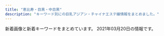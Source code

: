 ```yaml
---
title: "恵比寿・目黒・中目黒"
description: "キーワード別にの巨乳アジアン・チャイナエステ嬢情報をまとめました。"
---
```


新着画像と新着キーワードをまとめています。
2021年03月20日の情報です。

<DmmAffiliateIns />
<KeywordTable
  shops={
    [
    {
        "name": "\u7f8e\u9b54\u5973",
        "img_links": [
            "http://bimajo-massage.work/img/acc1.jpg",
            "http://bimajo-massage.work/sp/img/t-t.jpg",
            "http://bimajo-massage.work/img/sta5.jpg",
            "http://bimajo-massage.work/sp/img/pc.jpg",
            "http://bimajo-massage.work/sp/img/p-5.jpg",
            "http://bimajo-massage.work/img/sta6.jpg",
            "http://bimajo-massage.work/img/st6.jpg",
            "http://bimajo-massage.work/img/sta1.jpg",
            "http://bimajo-massage.work/img/st1.jpg",
            "http://bimajo-massage.work/img/sta7.jpg",
            "http://bimajo-massage.work/sp/img/time.jpg",
            "http://bimajo-massage.work/img/bottom.png",
            "http://bimajo-massage.work/img/pic.png",
            "http://bimajo-massage.work/sp/img/t-r.jpg",
            "http://bimajo-massage.work/sp/img/acc2.jpg",
            "http://bimajo-massage.work/img/xmas.png",
            "http://bimajo-massage.work/sp/img/cam.jpg",
            "http://bimajo-massage.work/img/acc2.jpg",
            "http://bimajo-massage.work/img/st5.jpg",
            "http://bimajo-massage.work/sp/img/t-o.jpg",
            "http://bimajo-massage.work/sp/img/info.jpg",
            "http://bimajo-massage.work/sp/img/add.jpg",
            "http://bimajo-massage.work/sp/img/pic.jpg",
            "http://bimajo-massage.work/sp/img/st5.jpg",
            "http://bimajo-massage.work/sp/img/botton.jpg",
            "http://bimajo-massage.work/sp/img/t-s.jpg",
            "http://bimajo-massage.work/sp/img/p-7.jpg",
            "http://bimajo-massage.work/sp/img/sys.jpg",
            "http://bimajo-massage.work/sp/img/st7.jpg",
            "http://bimajo-massage.work/img/mo.png",
            "http://bimajo-massage.work/sp/img/st6.jpg",
            "http://bimajo-massage.work/sp/img/tel.jpg",
            "http://bimajo-massage.work/img/body-.png",
            "http://bimajo-massage.work/img/st7.jpg",
            "http://bimajo-massage.work/sp/img/t-a.jpg",
            "http://bimajo-massage.work/sp/img/tit.jpg",
            "http://bimajo-massage.work/sp/img/st1.jpg",
            "http://bimajo-massage.work/sp/img/acc1.jpg",
            "http://bimajo-massage.work/sp/img/p-6.jpg"
        ],
        "keywords": {
            "D": 24,
            "88": 2,
            "E": 2,
            "87": 12,
            "C": 13,
            "85": 13,
            "86": 12
        },
        "station": "JR\u6075\u6bd4\u5bff\u99c5\u897f\u53e3",
        "url": "http://bimajo-massage.work/"
    },
    {
        "station": "JR\u76ee\u9ed2\u99c5\u6771\u53e3",
        "name": "\u91d1\u306e\u6708",
        "keywords": {},
        "img_links": [
            "http://kintsuki.este88.com/gals/momo1.jpg",
            "http://kintsuki.este88.com/gals/kixyoko1.jpg",
            "http://kintsuki.este88.com/gals/mika1.jpg",
            "http://kintsuki.este88.com/images/r04.jpg",
            "http://kintsuki.este88.com/gals/kana1.jpg",
            "http://kintsuki.este88.com/gals/rei1.jpg",
            "http://kintsuki.este88.com/gals/kaori1.jpg",
            "http://kintsuki.este88.com/images/ph1.jpg",
            "http://kintsuki.este88.com/gals/koyuki1.jpg",
            "http://kintsuki.este88.com/gals/rina1.jpg",
            "http://kintsuki.este88.com/images/r01.jpg",
            "http://kintsuki.este88.com/gals/yuyu1.jpg",
            "http://kintsuki.este88.com/images/r02.jpg"
        ],
        "url": "http://kintsuki.este88.com/"
    },
    {
        "url": "http://www.oasis.esjoho.com/",
        "station": "\u897f\u5c0f\u5c71\u99c5",
        "img_links": [
            "http://www.oasis.esjoho.com/files/002.jpg",
            "http://www.oasis.esjoho.com/img/tel.png",
            "http://www.oasis.esjoho.com/img/btn_side_mobile.jpg",
            "http://www.oasis.esjoho.com/img/btn_blog.png",
            "http://www.oasis.esjoho.com/img/ttl_news.png",
            "http://www.oasis.esjoho.com/files/004.jpg",
            "http://www.oasis.esjoho.com/img/ttl_info.png",
            "http://www.oasis.esjoho.com/img/pickup.jpg",
            "http://www.oasis.esjoho.com/files/001-02.jpg",
            "http://www.oasis.esjoho.com/files/005-02.jpg",
            "http://www.oasis.esjoho.com/img/goback.jpg",
            "http://www.oasis.esjoho.com/files/005.jpg",
            "http://www.oasis.esjoho.com/files/004-02.jpg",
            "http://www.oasis.esjoho.com/files/002-02.jpg",
            "http://www.oasis.esjoho.com/files/001.jpg"
        ],
        "keywords": {
            "C": 14,
            "86": 2,
            "87": 4,
            "D": 6,
            "85": 2
        },
        "name": "\u7652\u3057\u5bb6"
    },
    {
        "station": "JR\u76ee\u9ed2\u99c5\u6771\u53e3",
        "img_links": [
            "http://victoria.tyo.cm/photos/sites/13/2019/10/2019101403232834.jpg",
            "http://victoria.tyo.cm/images/s_staff.png",
            "http://victoria.tyo.cm/photos/sites/13/2018/12/2018121502493847.jpg",
            "http://victoria.tyo.cm/photos/sites/13/2019/01/2019010506293526.jpg",
            "http://victoria.tyo.cm/photos/sites/13/2019/10/2019100904083557.jpg",
            "http://victoria.tyo.cm/photos/sites/13/2020/02/2020021307433041.jpg",
            "http://victoria.tyo.cm/photos/sites/13/2018/12/2018121502493879.jpg",
            "http://victoria.tyo.cm/images/mobile.jpg",
            "http://victoria.tyo.cm/images/room1.jpg",
            "http://victoria.tyo.cm/photos/sites/13/2018/12/2018121502493953.jpg",
            "http://victoria.tyo.cm/images/room3.jpg",
            "http://victoria.tyo.cm/photos/sites/13/2020/01/2020011104241542.jpg",
            "http://victoria.tyo.cm/photos/sites/13/2020/01/2020012005552622.jpg",
            "http://victoria.tyo.cm/photos/sites/13/2019/04/2019041807165826.jpg",
            "https://www.a-side.com/ad/koko/include/banner/koko_125x125.png",
            "http://victoria.tyo.cm/photos/sites/13/2019/12/2019120904521188.jpg",
            "http://victoria.tyo.cm/photos/sites/13/2020/02/2020020104570910.jpg",
            "http://victoria.tyo.cm/photos/sites/13/2018/12/2018122701570616.jpg",
            "http://victoria.tyo.cm/images/pick.jpg",
            "http://victoria.tyo.cm/images/news.jpg",
            "http://victoria.tyo.cm/photos/sites/13/2019/04/2019040304024424.jpg",
            "http://victoria.tyo.cm/photos/sites/13/2020/01/2020011205500461.jpg",
            "http://victoria.tyo.cm/images/room4.jpg",
            "http://victoria.tyo.cm/images/top.jpg",
            "http://victoria.tyo.cm/images/room2.jpg",
            "http://victoria.tyo.cm/photos/sites/13/2019/12/2019120106181894.jpg",
            "http://victoria.tyo.cm/photos/sites/13/2020/10/2020100803550565.jpg",
            "http://victoria.tyo.cm/photos/sites/13/2019/12/2019120406433710.jpg",
            "http://victoria.tyo.cm/photos/sites/13/2019/10/2019100904082968.jpg",
            "http://victoria.tyo.cm/photos/sites/13/2019/02/2019021206543056.jpg",
            "http://victoria.tyo.cm/photos/sites/13/2019/01/2019012108071242.jpg",
            "http://victoria.tyo.cm/photos/sites/13/2019/06/2019061005275095.jpg",
            "http://victoria.tyo.cm/photos/sites/13/2018/12/2018122701570643.jpg",
            "http://victoria.tyo.cm/photos/sites/13/2020/01/2020012005552181.jpg",
            "http://victoria.tyo.cm/photos/sites/13/2019/01/2019011103510521.jpg",
            "http://victoria.tyo.cm/photos/sites/13/2019/08/2019080607062415.jpg",
            "http://victoria.tyo.cm/photos/sites/13/2019/02/2019021407162693.jpg",
            "http://victoria.tyo.cm/photos/sites/13/2018/12/2018122904422525.jpg",
            "http://victoria.tyo.cm/photos/sites/13/2021/02/2021021509575615.jpg",
            "http://victoria.tyo.cm/photos/sites/13/2020/03/2020031904101259.jpg",
            "http://victoria.tyo.cm/photos/sites/13/2019/01/2019012509505197.jpg",
            "http://victoria.tyo.cm/images/face.jpg",
            "http://victoria.tyo.cm/photos/sites/13/2018/12/2018122904411765.jpg",
            "http://victoria.tyo.cm/photos/sites/13/2019/01/2019012509534353.jpg",
            "http://victoria.tyo.cm/photos/sites/13/2019/12/2019120904521737.jpg",
            "http://victoria.tyo.cm/photos/sites/13/2019/07/2019070206503156.jpg",
            "http://victoria.tyo.cm/photos/sites/13/2019/01/2019010506292922.jpg",
            "http://victoria.tyo.cm/photos/sites/13/2020/02/202002030340133.jpg",
            "http://victoria.tyo.cm/photos/sites/13/2019/02/2019022703022355.jpg",
            "http://victoria.tyo.cm/photos/sites/13/2018/12/2018121502493814.jpg",
            "http://victoria.tyo.cm/photos/sites/13/2019/05/201905100639429.jpg"
        ],
        "url": "http://victoria.tyo.cm/",
        "keywords": {
            "93": 1,
            "87": 4,
            "89": 1,
            "G": 1,
            "82": 2,
            "F": 1,
            "83": 8,
            "C": 8,
            "85": 8,
            "D": 20,
            "86": 9,
            "E": 3
        },
        "name": "Victoria\u30fb\u30d3\u30af\u30c8\u30ea\u30a2"
    },
    {
        "url": "http://with-you.tyo.cm",
        "station": "JR\u76ee\u9ed2\u99c5\u6771\u53e3",
        "img_links": [
            "http://with-you.tyo.cm/photos/sites/6/2019/02/2019021818395644.jpg",
            "http://with-you.tyo.cm/images/top.png",
            "http://with-you.tyo.cm/photos/sites/6/2019/11/2019112916075124.jpg",
            "http://with-you.tyo.cm/photos/sites/6/2019/10/2019102716505124.jpg",
            "http://with-you.tyo.cm/photos/sites/6/2019/06/2019060510455732.jpg",
            "http://with-you.tyo.cm/photos/sites/6/2019/11/2019110108002447.jpg",
            "http://hanamizuki2.a1.ies.bz/upload/sites/6/2021/02/2021022216380216.jpg",
            "http://with-you.tyo.cm/photos/sites/6/2020/09/2020092511214697.jpg",
            "http://with-you.tyo.cm/images/s_pick.jpg",
            "http://with-you.tyo.cm/photos/sites/6/2019/11/2019110806175615.jpg",
            "http://with-you.tyo.cm/photos/sites/6/2019/11/2019110107572662.jpg",
            "http://with-you.tyo.cm/photos/sites/6/2019/11/2019112916075813.jpg",
            "http://with-you.tyo.cm/photos/sites/6/2019/12/2019121914290846.jpg",
            "http://with-you.tyo.cm/photos/sites/6/2021/02/2021022216380216.jpg",
            "http://with-you.tyo.cm/photos/sites/6/2019/12/2019121017051599.jpg",
            "http://with-you.tyo.cm/photos/sites/6/2020/03/2020032714542799.jpg",
            "http://with-you.tyo.cm/photos/sites/6/2019/10/2019102716505281.jpg",
            "http://with-you.tyo.cm/photos/sites/6/2019/11/2019111915264046.jpg",
            "http://with-you.tyo.cm/photos/sites/6/2019/11/2019112916080552.jpg",
            "http://with-you.tyo.cm/photos/sites/6/2020/03/2020032714573892.jpg",
            "http://with-you.tyo.cm/photos/sites/6/2019/11/2019110107573374.jpg",
            "http://with-you.tyo.cm/photos/sites/6/2019/11/2019110606012817.jpg",
            "http://with-you.tyo.cm/photos/sites/6/2019/03/2019030615474648.jpg",
            "http://with-you.tyo.cm/photos/sites/6/2019/11/2019112214503286.jpg",
            "http://with-you.tyo.cm/photos/sites/6/2019/12/2019121914290210.jpg",
            "http://with-you.tyo.cm/images/s_recuit.jpg",
            "http://with-you.tyo.cm/photos/sites/6/2020/06/2020061515330329.jpg",
            "http://with-you.tyo.cm/photos/sites/6/2019/12/2019121017051597.jpg",
            "http://with-you.tyo.cm/photos/sites/6/2019/02/2019021816145119.jpg",
            "http://with-you.tyo.cm/images/s_news.jpg",
            "http://with-you.tyo.cm/photos/sites/6/2020/06/2020061515324852.jpg",
            "http://with-you.tyo.cm/photos/sites/6/2019/11/2019111915264240.jpg",
            "http://with-you.tyo.cm/photos/sites/6/2019/02/2019021818404723.jpg",
            "http://with-you.tyo.cm/photos/sites/6/2019/11/2019112517122617.jpg",
            "http://with-you.tyo.cm/photos/sites/6/2019/11/2019112214502832.jpg",
            "http://with-you.tyo.cm/images/s_link.jpg",
            "http://with-you.tyo.cm/photos/sites/6/2019/11/2019112517121980.jpg",
            "http://with-you.tyo.cm/images/s_staff.jpg",
            "http://with-you.tyo.cm/photos/sites/6/2019/02/2019021816155116.jpg",
            "http://with-you.tyo.cm/photos/sites/6/2019/11/2019110806175734.jpg",
            "http://with-you.tyo.cm/photos/sites/6/2019/11/2019110108001772.jpg"
        ],
        "keywords": {
            "D": 19,
            "C": 35
        },
        "name": "With you\u30fb\u30a6\u30a3\u30ba\u30e6\u30fc"
    },
    {
        "img_links": [
            "http://www.himawari-aroma.xyz/images/psd/off.jpg",
            "http://www.himawari-aroma.xyz/images/shop/1.png",
            "http://www.himawari-aroma.xyz/images/shop/4/1.jpg",
            "http://www.himawari-aroma.xyz/images/sys.jpg",
            "http://www.himawari-aroma.xyz/images/shop/4/2.jpg",
            "http://www.himawari-aroma.xyz/images/staff/3/ami.png",
            "http://www.himawari-aroma.xyz/images/13.png",
            "http://www.himawari-aroma.xyz/images/staff/3/mayu.png"
        ],
        "keywords": {},
        "url": "http://www.himawari-aroma.xyz/",
        "station": "JR\u6075\u6bd4\u5bff\u99c5\u897f\u53e3",
        "name": "\u3072\u307e\u308f\u308a"
    },
    {
        "img_links": [
            "http://fiji-resort.ests.jp/photos/sites/30/2020/02/2020022116402274.jpg",
            "http://fiji-resort.ests.jp/images/access05.jpg",
            "http://fiji-resort.ests.jp/photos/sites/30/2018/11/2018110510493422.jpg",
            "http://fiji-resort.ests.jp/photos/sites/30/2019/06/2019060610451514.jpg",
            "http://fiji-resort.ests.jp/photos/sites/30/2019/05/2019050215480292.jpg",
            "http://fiji-resort.ests.jp/images/access04.jpg",
            "http://fiji-resort.ests.jp/photos/sites/30/2019/03/2019031518525662.jpg",
            "http://fiji-resort.ests.jp/photos/sites/30/2018/11/2018110510493920.jpg",
            "http://fiji-resort.ests.jp/photos/sites/30/2019/05/2019050215480157.jpg",
            "http://fiji-resort.ests.jp/images/access03.jpg",
            "http://fiji-resort.ests.jp/images/s_link.png",
            "http://fiji-resort.ests.jp/photos/sites/30/2019/09/2019092914334514.jpg",
            "http://fiji-resort.ests.jp/photos/sites/30/2019/12/2019121110440091.jpg",
            "http://fiji-resort.ests.jp/images/access02.jpg",
            "http://fiji-resort.ests.jp/photos/sites/30/2018/09/2018091916161390.jpg",
            "http://fiji-resort.ests.jp/photos/sites/30/2019/04/2019042017525677.jpg",
            "http://fiji-resort.ests.jp/images/line.png",
            "http://fiji-resort.ests.jp/images/s_staff.png",
            "http://fiji-resort.ests.jp/photos/sites/30/2018/09/2018091301234543.jpg",
            "http://fiji-resort.ests.jp/images/access01.jpg",
            "http://fiji-resort.ests.jp/photos/sites/30/2019/06/2019061411123068.jpg",
            "http://fiji-resort.ests.jp/images/mobile.png",
            "http://fiji-resort.ests.jp/images/top.png",
            "http://fiji-resort.ests.jp/images/access06.jpg",
            "http://fiji-resort.ests.jp/images/s_topics.png",
            "http://fiji-resort.ests.jp/photos/sites/30/2019/11/2019110909384037.jpg",
            "http://fiji-resort.ests.jp/images/end.png",
            "http://fiji-resort.ests.jp/images/topics_bj3.png",
            "http://fiji-resort.ests.jp/photos/sites/30/2018/06/2018061511340989.jpg",
            "http://fiji-resort.ests.jp/photos/sites/30/2019/03/2019033011105316.jpg",
            "http://fiji-resort.ests.jp/photos/sites/30/2019/05/2019050215480138.jpg",
            "http://fiji-resort.ests.jp/photos/sites/30/2019/03/2019033011081995.jpg"
        ],
        "url": "http://fiji-resort.ests.jp/",
        "name": "\u30d5\u30a3\u30b8\u30fc\u30ea\u30be\u30fc\u30c8",
        "keywords": {
            "86": 60,
            "85": 123,
            "89": 18,
            "87": 78,
            "83": 39,
            "82": 18,
            "D": 141,
            "C": 138,
            "E": 57
        },
        "station": "\u4e2d\u76ee\u9ed2\u99c5\u897f\u53e3"
    },
    {
        "name": "OnlyOne",
        "url": "http://onlyone.tyo.cm/",
        "station": "JR\u76ee\u9ed2\u99c5\u897f\u53e3",
        "keywords": {
            "83": 2,
            "E": 2,
            "88": 3,
            "D": 26,
            "84": 1,
            "F": 1,
            "85": 8,
            "86": 11,
            "C": 4,
            "87": 6
        },
        "img_links": [
            "http://onlyone.tyo.cm/images/top.png",
            "http://onlyone.tyo.cm/photos/sites/5/2018/07/2018071709241386.jpg",
            "http://onlyone.tyo.cm/photos/sites/5/2020/09/2020092510524025.jpg",
            "http://onlyone.tyo.cm/photos/sites/5/2019/02/2019022310350119.jpg",
            "http://onlyone.tyo.cm/photos/sites/5/2021/03/2021030316101626.jpg",
            "http://onlyone.tyo.cm/photos/sites/5/2019/11/2019110105152849.jpg",
            "http://onlyone.tyo.cm/photos/sites/5/2019/07/2019070616424775.jpg",
            "http://onlyone.tyo.cm/photos/sites/5/2018/11/2018112110301745.jpg",
            "http://onlyone.tyo.cm/photos/sites/5/2020/07/2020070215334437.jpg",
            "http://onlyone.tyo.cm/photos/sites/5/2020/09/2020092617301564.jpg",
            "http://onlyone.tyo.cm/photos/sites/5/2019/08/2019080815010066.jpg",
            "http://onlyone.tyo.cm/photos/sites/5/2019/03/2019030418403098.jpg",
            "http://onlyone.tyo.cm/photos/sites/5/2019/02/2019022310345266.jpg",
            "http://onlyone.tyo.cm/photos/sites/5/2021/02/2021022216501749.jpg",
            "http://onlyone.tyo.cm/photos/sites/5/2020/02/2020022610121615.jpg",
            "http://onlyone.tyo.cm/photos/sites/5/2021/02/2021021810240848.jpg",
            "http://onlyone.tyo.cm/photos/sites/5/2020/09/2020092510523723.jpg",
            "http://onlyone.tyo.cm/images/line.jpg",
            "http://onlyone.tyo.cm/images/s_staff.png",
            "http://onlyone.tyo.cm/photos/sites/5/2018/08/2018080308152252.jpg",
            "http://onlyone.tyo.cm/images/room2.jpg",
            "http://onlyone.tyo.cm/images/room4.jpg",
            "http://onlyone.tyo.cm/photos/sites/5/2020/01/2020011413500417.jpg",
            "http://onlyone.tyo.cm/photos/sites/5/2020/07/2020070217061815.jpg",
            "http://onlyone.tyo.cm/photos/sites/5/2019/11/2019112117013754.jpg",
            "http://onlyone.tyo.cm/photos/sites/5/2019/02/2019022310334774.jpg",
            "http://onlyone.tyo.cm/photos/sites/5/2017/11/2017112708111797.jpg",
            "http://onlyone.tyo.cm/photos/sites/5/2019/11/2019110105153240.jpg",
            "http://onlyone.tyo.cm/photos/sites/5/2019/06/2019060510384975.jpg",
            "http://onlyone.tyo.cm/photos/sites/5/2020/09/2020092510523998.jpg",
            "http://onlyone.tyo.cm/photos/sites/5/2020/01/2020011413501066.jpg",
            "http://onlyone.tyo.cm/images/room1.jpg",
            "http://onlyone.tyo.cm/photos/sites/5/2021/02/202102181024101.jpg",
            "http://onlyone.tyo.cm/photos/sites/5/2019/12/2019120510353312.jpg",
            "http://onlyone.tyo.cm/images/s_link.png",
            "http://onlyone.tyo.cm/photos/sites/5/2019/05/2019050915292562.jpg",
            "http://onlyone.tyo.cm/photos/sites/5/2019/07/2019070711031982.jpg",
            "http://onlyone.tyo.cm/images/acc2.jpg",
            "http://onlyone.tyo.cm/photos/sites/5/2018/06/2018062904050630.jpg",
            "http://onlyone.tyo.cm/photos/sites/5/2020/09/2020092218541894.jpg",
            "http://onlyone.a1.ies.bz/upload/sites/5/2021/03/2021030316101022.jpg",
            "http://onlyone.tyo.cm/images/acc1.jpg",
            "http://onlyone.tyo.cm/photos/sites/5/2019/05/2019052911352557.jpg",
            "http://onlyone.tyo.cm/images/acc4.jpg",
            "http://onlyone.tyo.cm/photos/sites/5/2018/08/2018082407542866.jpg",
            "http://onlyone.tyo.cm/photos/sites/5/2021/03/2021030316101022.jpg",
            "http://onlyone.tyo.cm/images/acc3.jpg",
            "http://onlyone.tyo.cm/photos/sites/5/2019/06/2019060510472559.jpg",
            "http://onlyone.tyo.cm/images/new.jpg",
            "http://onlyone.tyo.cm/photos/sites/5/2020/01/2020011412572423.jpg",
            "http://onlyone.tyo.cm/photos/sites/5/2019/12/2019121715483135.jpg",
            "http://onlyone.tyo.cm/photos/sites/5/2019/08/2019082610481667.jpg",
            "http://onlyone.tyo.cm/photos/sites/5/2019/01/2019011814353078.jpg",
            "http://onlyone.tyo.cm/photos/sites/5/2021/02/2021022515094363.jpg",
            "http://onlyone.tyo.cm/photos/sites/5/2019/07/2019071716092046.jpg",
            "http://onlyone.tyo.cm/photos/sites/5/2019/01/2019013017371133.jpg",
            "http://onlyone.tyo.cm/photos/sites/5/2018/10/201810181432433.jpg",
            "http://onlyone.tyo.cm/photos/sites/5/2018/03/2018031607430562.jpg",
            "http://onlyone.tyo.cm/photos/sites/5/2018/11/2018110713255310.jpg",
            "http://onlyone.tyo.cm/photos/sites/5/2021/02/202102201049167.jpg",
            "http://onlyone.tyo.cm/photos/sites/5/2020/09/2020090210405221.jpg",
            "http://onlyone.tyo.cm/images/room3.jpg",
            "http://onlyone.tyo.cm/photos/sites/5/2020/06/2020060815500896.jpg",
            "http://onlyone.tyo.cm/photos/sites/5/2020/05/2020051419324761.jpg",
            "http://onlyone.tyo.cm/photos/sites/5/2018/09/2018092710191274.jpg",
            "http://onlyone.tyo.cm/photos/sites/5/2020/03/2020031716151746.jpg",
            "http://onlyone.tyo.cm/photos/sites/5/2019/07/201907171609201.jpg"
        ]
    },
    {
        "keywords": {
            "85": 1,
            "88": 1,
            "C": 1,
            "87": 4,
            "D": 5
        },
        "name": "Flower \uff5e\u30d5\u30e9\u30ef\u30fc\uff5e",
        "img_links": [
            "http://nakamegurofun.com/images/zi_massage.png",
            "http://nakamegurofun.com/files/003-030964.jpg",
            "http://nakamegurofun.com/files/0084f22.jpg",
            "http://nakamegurofun.com/files/005fa9d.jpg",
            "http://nakamegurofun.com/files/002fa9d.jpg",
            "http://nakamegurofun.com/files/007-030964.jpg",
            "http://nakamegurofun.com/files/008fa9d.jpg",
            "http://nakamegurofun.com/files/007fa9d.jpg",
            "http://nakamegurofun.com/images/s3.jpg",
            "http://nakamegurofun.com/files/008-020964.jpg",
            "http://nakamegurofun.com/files/0074f22.jpg",
            "http://nakamegurofun.com/images/tel.png",
            "http://nakamegurofun.com/files/0060964.jpg",
            "http://nakamegurofun.com/files/006-030964.jpg",
            "http://nakamegurofun.com/files/005-030964.jpg",
            "http://nakamegurofun.com/files/0054f22.jpg",
            "http://nakamegurofun.com/files/0020964.jpg",
            "http://nakamegurofun.com/files/0024f22.jpg",
            "http://nakamegurofun.com/files/0030964.jpg",
            "http://nakamegurofun.com/files/002-030964.jpg",
            "http://nakamegurofun.com/files/006fa9d.jpg",
            "http://nakamegurofun.com/files/007-020964.jpg",
            "http://nakamegurofun.com/files/002-020964.jpg",
            "http://nakamegurofun.com/images/shop/shop02.jpg",
            "http://nakamegurofun.com/files/0050964.jpg",
            "http://nakamegurofun.com/images/xian.png",
            "http://nakamegurofun.com/images/shop/shop01.jpg",
            "http://nakamegurofun.com/files/003fa9d.jpg",
            "http://nakamegurofun.com/files/0064f22.jpg",
            "http://nakamegurofun.com/files/006-020964.jpg",
            "http://nakamegurofun.com/files/0080964.jpg",
            "http://nakamegurofun.com/images/shop/shop03.jpg",
            "http://nakamegurofun.com/images/main_bottom.png",
            "http://nakamegurofun.com/images/service91a6.png",
            "http://nakamegurofun.com/files/005-020964.jpg",
            "http://nakamegurofun.com/images/s4.jpg",
            "http://nakamegurofun.com/images/s1.jpg",
            "http://nakamegurofun.com/images/s2.jpg",
            "http://nakamegurofun.com/files/008-030964.jpg",
            "http://nakamegurofun.com/files/0034f22.jpg",
            "http://nakamegurofun.com/files/0070964.jpg",
            "http://nakamegurofun.com/images/s5.jpg",
            "http://nakamegurofun.com/images/infotiao1.jpg",
            "http://nakamegurofun.com/images/zi_staff.png",
            "http://nakamegurofun.com/images/main_top.png",
            "http://nakamegurofun.com/files/003-020964.jpg",
            "http://nakamegurofun.com/images/shop/shop04.jpg"
        ],
        "url": "http://nakamegurofun.com/",
        "station": "\u4e2d\u76ee\u9ed2\u99c5\u897f\u53e3"
    },
    {
        "name": "\u30d0\u30d9\u30eb",
        "station": "JR\u76ee\u9ed2\u99c5\u6771\u53e3",
        "img_links": [
            "http://meguro-babel.com/girl/1.jpg",
            "http://meguro-babel.com/images/img_1.jpg",
            "http://meguro-babel.com/girl/13.jpg",
            "http://meguro-babel.com/girl/8.jpg",
            "http://meguro-babel.com/girl/9.jpg",
            "http://meguro-babel.com/girl/19.jpg",
            "http://meguro-babel.com/topics/img/129-1.jpg",
            "http://meguro-babel.com/topics/img/155-1.jpg",
            "http://meguro-babel.com/topics/img/150-1.jpg",
            "http://meguro-babel.com/topics/img/145-1.jpg",
            "http://meguro-babel.com/girl/5.jpg",
            "http://meguro-babel.com/girl/2.jpg",
            "http://meguro-babel.com/girl/11.jpg",
            "http://meguro-babel.com/images/room/photo01.jpg",
            "http://meguro-babel.com/girl/15.jpg",
            "http://meguro-babel.com/images/room/photo03.jpg",
            "http://meguro-babel.com/images/room/photo02.jpg",
            "http://meguro-babel.com/girl/3.jpg",
            "http://meguro-babel.com/images/qr.jpg",
            "http://meguro-babel.com/topics/img/156-1.jpg",
            "http://meguro-babel.com/images/room/photo04.jpg",
            "http://meguro-babel.com/images/topimg4.jpg",
            "http://meguro-babel.com/girl/4.jpg",
            "http://meguro-babel.com/topics/img/151-1.jpg",
            "http://meguro-babel.com/girl/6.jpg",
            "http://meguro-babel.com/topics/img/142-1.jpg",
            "http://meguro-babel.com/girl/24.jpg",
            "http://meguro-babel.com/girl/7.jpg",
            "http://meguro-babel.com/girl/10.jpg",
            "http://meguro-babel.com/girl/21.jpg"
        ],
        "keywords": {},
        "url": "http://meguro-babel.com/"
    },
    {
        "url": "http://hi-msg.com/tonton/",
        "station": "JR\u6075\u6bd4\u5bff\u99c5\u897f\u53e3",
        "keywords": {
            "D": 19,
            "83": 7,
            "C": 7,
            "E": 5,
            "85": 7,
            "86": 17
        },
        "name": "\u30c8\u30f3\u30c8\u30f3",
        "img_links": [
            "http://hi-msg.com/tonton/images/slider/slide1s.png",
            "http://hi-msg.com/tonton/images/index-2.jpg",
            "http://hi-msg.com/tonton/images/r4.jpg",
            "http://hi-msg.com/tonton/images/an_5_01.jpg",
            "http://hi-msg.com/tonton/images/an_2_01.jpg",
            "http://hi-msg.com/tonton/images/slider/slide3s.png",
            "http://hi-msg.com/tonton/images/staff_images/st2.jpg",
            "http://hi-msg.com/tonton/images/slider/slide2.png",
            "http://hi-msg.com/tonton/images/staff_images/sl.png",
            "http://hi-msg.com/tonton/images/staff_images/st4.jpg",
            "http://hi-msg.com/tonton/images/qr.jpg",
            "http://hi-msg.com/tonton/images/an_5_02.jpg",
            "http://hi-msg.com/tonton/images/slider/slide3.png",
            "http://hi-msg.com/tonton/images/slider/slide2s.png",
            "http://hi-msg.com/tonton/images/an_6_02.jpg",
            "http://hi-msg.com/tonton/images/slider/slide1.png",
            "http://hi-msg.com/tonton/images/an_6_01.jpg",
            "http://hi-msg.com/tonton/images/an_4_02.jpg",
            "http://hi-msg.com/tonton/images/an_4_01.jpg",
            "http://hi-msg.com/tonton/images/an_1_01.jpg",
            "http://hi-msg.com/tonton/images/staff_images/st3.jpg",
            "http://hi-msg.com/tonton/images/r2.jpg",
            "http://hi-msg.com/tonton/images/an_2_02.jpg",
            "http://hi-msg.com/tonton/images/an_3_01.jpg",
            "http://hi-msg.com/tonton/images/sys1.jpg",
            "http://hi-msg.com/tonton/images/fbb.jpg",
            "http://hi-msg.com/tonton/images/staff_images/st1.jpg",
            "http://hi-msg.com/tonton/images/an_3_02.jpg",
            "http://hi-msg.com/tonton/images/staff_images/st5.jpg",
            "http://hi-msg.com/tonton/images/index-1.jpg",
            "http://hi-msg.com/tonton/images/an_1_02.jpg",
            "http://hi-msg.com/tonton/images/r1.jpg",
            "http://hi-msg.com/tonton/images/r3.jpg",
            "http://hi-msg.com/tonton/images/index_01.jpg",
            "http://hi-msg.com/tonton/images/eve1.png"
        ]
    },
    {
        "img_links": [
            "http://angel.jpn.cm/photos/sites/3/2017/11/201711280608539.jpg",
            "http://angel.jpn.cm/photos/sites/3/2016/08/staff35.jpg",
            "http://angel.jpn.cm/images/top01.jpg",
            "http://angel.jpn.cm/photos/sites/3/2016/08/staff11.jpg",
            "http://angel.jpn.cm/photos/sites/3/2019/06/201906051042276.jpg",
            "http://angel.jpn.cm/images/room4.jpg",
            "http://angel.jpn.cm/photos/sites/3/2016/08/staff21.jpg",
            "http://angel.jpn.cm/photos/sites/3/2017/12/2017122705371661.jpg",
            "http://angel.jpn.cm/photos/sites/3/2018/06/2018061601280885.jpg",
            "http://angel.jpn.cm/images/s_news.png",
            "http://angel.jpn.cm/images/top02.jpg",
            "http://angel.jpn.cm/photos/sites/3/2016/08/staff39.jpg",
            "http://angel.jpn.cm/photos/sites/3/2017/01/1.jpg",
            "http://angel.jpn.cm/photos/sites/3/2016/08/staff39a.jpg",
            "http://angel.jpn.cm/photos/sites/3/2016/08/staff22a.jpg",
            "http://cdn.dino-es.com/images/logo/150x40DinoEs.png",
            "http://angel.jpn.cm/photos/sites/3/2016/09/72670992207769698.jpg",
            "http://angel.jpn.cm/photos/sites/3/2016/08/staff28.jpg",
            "http://angel.jpn.cm/photos/sites/3/2016/08/staff24.jpg",
            "http://angel.jpn.cm/photos/sites/3/2016/08/staff5a.jpg",
            "http://angel.jpn.cm/photos/sites/3/2016/08/staff2a.jpg",
            "http://angel.jpn.cm/images/room2.jpg",
            "http://angel.jpn.cm/photos/sites/3/2016/08/staff36g.jpg",
            "http://angel.jpn.cm/photos/sites/3/2018/06/2018061505064251.jpg",
            "http://angel.jpn.cm/photos/sites/3/2016/08/staff38.jpg",
            "http://angel.jpn.cm/photos/sites/3/2016/08/staff7a.jpg",
            "http://angel.jpn.cm/photos/sites/3/2016/08/staff14.jpg",
            "http://angel.jpn.cm/photos/sites/3/2019/10/2019100910242499.jpg",
            "http://angel.jpn.cm/photos/sites/3/2016/08/staff23.jpg",
            "http://angel.jpn.cm/images/room6.jpg",
            "http://angel.jpn.cm/photos/sites/3/2016/08/staff23a.jpg",
            "http://angel.jpn.cm/photos/sites/3/2019/12/2019122718552333.jpg",
            "http://angel.jpn.cm/photos/sites/3/2016/08/staff5.jpg",
            "http://angel.jpn.cm/photos/sites/3/2016/09/staff40.jpg",
            "http://angel.jpn.cm/images/s_pick.png",
            "http://angel.jpn.cm/photos/sites/3/2019/11/2019111814073465.jpg",
            "http://angel.jpn.cm/photos/sites/3/2016/08/staff36h.jpg",
            "http://angel.jpn.cm/photos/sites/3/2016/08/staff25.jpg",
            "http://angel.jpn.cm/photos/sites/3/2016/10/staff01a.jpg",
            "http://angel.jpn.cm/images/nbj3.jpg",
            "http://angel.jpn.cm/photos/sites/3/2017/12/201712270537317.jpg",
            "http://angel.jpn.cm/photos/sites/3/2016/08/staff37.jpg",
            "http://angel.jpn.cm/photos/sites/3/2016/08/staff29a.jpg",
            "http://angel.jpn.cm/photos/sites/3/2019/07/2019071016030711.jpg",
            "http://angel.jpn.cm/photos/sites/3/2016/09/staff40a.jpg",
            "http://angel.jpn.cm/images/s_mobile.png",
            "http://angel.jpn.cm/photos/sites/3/2016/08/staff2.jpg",
            "http://angel.jpn.cm/photos/sites/3/2017/04/1.jpg",
            "http://angel.jpn.cm/photos/sites/3/2016/10/staff01.jpg",
            "http://angel.jpn.cm/images/info.jpg",
            "http://angel.jpn.cm/photos/sites/3/2016/08/staff25a.jpg",
            "http://angel.jpn.cm/photos/sites/3/2020/06/2020061515170635.jpg",
            "http://angel.jpn.cm/photos/sites/3/2021/02/2021021714005240.jpg",
            "http://angel.jpn.cm/images/room1.jpg",
            "http://angel.jpn.cm/images/s_link.png",
            "http://angel.jpn.cm/photos/sites/3/2018/06/2018062105525655.jpg",
            "http://angel.jpn.cm/photos/sites/3/2020/09/2020092511154515.jpg",
            "http://angel.jpn.cm/photos/sites/3/2017/03/2.jpg",
            "http://angel.jpn.cm/images/s_staff.png",
            "http://angel.jpn.cm/photos/sites/3/2021/02/2021022516024747.jpg",
            "http://angel.jpn.cm/photos/sites/3/2019/12/2019122718552430.jpg",
            "http://angel.jpn.cm/photos/sites/3/2018/09/2018091001155585.jpg",
            "http://angel.jpn.cm/photos/sites/3/2016/08/staff3a.jpg",
            "http://angel.jpn.cm/photos/sites/3/2019/12/2019122718552413.jpg",
            "http://angel.jpn.cm/photos/sites/3/2016/08/staff4.jpg",
            "http://angel.jpn.cm/images/girl-z1.jpg",
            "http://angel.jpn.cm/images/room5.jpg",
            "http://angel.jpn.cm/images/room3.jpg",
            "http://angel.jpn.cm/images/room7.jpg",
            "http://angel.jpn.cm/photos/sites/3/2016/08/staff22.jpg",
            "http://angel.jpn.cm/photos/sites/3/2016/08/staff4a.jpg",
            "http://angel.jpn.cm/images/girl-z2.jpg",
            "http://angel.jpn.cm/photos/sites/3/2019/11/201911181407260.jpg",
            "http://angel.jpn.cm/images/mobile.jpg",
            "http://angel.jpn.cm/photos/sites/3/2016/08/staff29.jpg",
            "http://angel.jpn.cm/photos/sites/3/2017/11/2017112010234266.jpg",
            "http://angel.jpn.cm/photos/sites/3/2016/08/staff8.jpg",
            "http://angel.jpn.cm/photos/sites/3/2019/07/2019071213431954.jpg",
            "http://angel.jpn.cm/photos/sites/3/2018/06/2018061505064271.jpg",
            "http://angel.jpn.cm/photos/sites/3/2016/08/staff7.jpg",
            "http://angel.jpn.cm/photos/sites/3/2019/06/2019060510404179.jpg",
            "http://angel.jpn.cm/photos/sites/3/2018/11/201811011331167.jpg",
            "http://angel.jpn.cm/photos/sites/3/2016/08/staff3.jpg",
            "http://angel.jpn.cm/photos/sites/3/2016/10/staff41.jpg",
            "http://angel.jpn.cm/photos/sites/3/2017/05/8.jpg"
        ],
        "name": "Angel-\u30a8\u30f3\u30b8\u30a7\u30eb-",
        "keywords": {
            "E": 3,
            "D": 28,
            "F": 1,
            "C": 40,
            "88": 3,
            "87": 3,
            "89": 4,
            "86": 9,
            "85": 4,
            "84": 3
        },
        "url": "http://angel.jpn.cm/",
        "station": "JR\u76ee\u9ed2\u99c5\u6771\u53e3"
    },
    {
        "keywords": {
            "E": 26,
            "88": 9,
            "85": 27,
            "D": 76,
            "86": 26,
            "84": 2,
            "87": 32,
            "C": 44,
            "83": 9
        },
        "img_links": [
            "http://kaizokusen.jpn.mn/photos/sites/31/2020/04/2020042207290081.jpg",
            "http://kaizokusen.jpn.mn/images/s_contact.jpg",
            "http://kaizokusen.jpn.mn/images/news_bj1.jpg",
            "http://kaizokusen.jpn.mn/photos/sites/31/2020/06/2020061302013959.jpg",
            "http://kaizokusen.jpn.mn/photos/sites/31/2019/12/2019121904244431.jpg",
            "http://kaizokusen.jpn.mn/photos/sites/31/2018/07/2018070912312985.jpg",
            "http://kaizokusen.jpn.mn/images/end.png",
            "http://kaizokusen.jpn.mn/images/news_bj3.jpg",
            "http://kaizokusen.jpn.mn/photos/sites/31/2020/06/2020061305220545.jpg",
            "http://kaizokusen.jpn.mn/photos/sites/31/2019/05/2019051702252726.jpg",
            "http://kaizokusen.jpn.mn/photos/sites/31/2020/11/2020112103070699.jpg",
            "http://kaizokusen.jpn.mn/photos/sites/31/2019/12/201912200917482.jpg",
            "http://kaizokusen.jpn.mn/images/mobile.jpg",
            "http://kaizokusen.jpn.mn/photos/sites/31/2020/06/2020062208015349.jpg",
            "http://kaizokusen.jpn.mn/images/news03.jpg",
            "http://kaizokusen.jpn.mn/photos/sites/31/2019/01/2019012803255272.jpg",
            "http://kaizokusen.jpn.mn/photos/sites/31/2019/03/2019032710574970.jpg",
            "http://kaizokusen.jpn.mn/images/s_staff.png",
            "http://kaizokusen.jpn.mn/images/top.jpg",
            "http://kaizokusen.jpn.mn/photos/sites/31/2020/12/2020120801390122.jpg",
            "http://kaizokusen.jpn.mn/images/s_pick.png",
            "http://kaizokusen.jpn.mn/photos/sites/31/2020/06/2020060409294464.jpg",
            "http://kaizokusen.jpn.mn/photos/sites/31/2019/12/2019122806012497.jpg",
            "http://kaizokusen.jpn.mn/images/s_link.png",
            "http://kaizokusen.jpn.mn/photos/sites/31/2019/11/2019112102290816.jpg",
            "http://kaizokusen.jpn.mn/photos/sites/31/2019/02/2019021410470448.jpg",
            "http://kaizokusen.jpn.mn/photos/sites/31/2019/01/201901130238317.jpg",
            "http://kaizokusen.jpn.mn/photos/sites/31/2020/05/2020051510144982.jpg",
            "http://kaizokusen.jpn.mn/photos/sites/31/2019/04/2019040301572848.jpg",
            "http://kaizokusen.jpn.mn/images/s_news.jpg",
            "http://kaizokusen.jpn.mn/photos/sites/31/2019/01/2019010309225534.jpg",
            "http://kaizokusen.jpn.mn/photos/sites/31/2020/08/2020082411195272.jpg",
            "http://kaizokusen.jpn.mn/photos/sites/31/2019/11/2019111410352979.jpg",
            "http://kaizokusen.jpn.mn/photos/sites/31/2020/08/2020080301195061.jpg",
            "http://kaizokusen.jpn.mn/photos/sites/31/2019/06/2019060402255852.jpg",
            "http://kaizokusen.jpn.mn/photos/sites/31/2020/02/2020022107354732.jpg",
            "http://kaizokusen.jpn.mn/photos/sites/31/2020/03/2020030801205388.jpg",
            "http://kaizokusen.jpn.mn/photos/sites/31/2020/01/2020010602051995.jpg",
            "http://kaizokusen.jpn.mn/photos/sites/31/2018/12/2018122706404758.jpg",
            "http://kaizokusen.jpn.mn/images/headline.jpg",
            "http://kaizokusen.jpn.mn/photos/sites/31/2019/06/2019061406003081.jpg",
            "http://kaizokusen.jpn.mn/photos/sites/31/2019/09/2019091102140786.jpg",
            "http://kaizokusen.jpn.mn/photos/sites/31/2019/06/2019061406003197.jpg",
            "http://kaizokusen.jpn.mn/photos/sites/31/2018/12/2018121710580889.jpg",
            "http://kaizokusen.jpn.mn/photos/sites/31/2019/11/2019111401215721.jpg",
            "http://kaizokusen.jpn.mn/photos/sites/31/2019/02/2019022801560094.jpg",
            "http://kaizokusen.jpn.mn/images/news04.jpg",
            "http://kaizokusen.jpn.mn/photos/sites/31/2019/06/2019060402255271.jpg",
            "http://kaizokusen.jpn.mn/photos/sites/31/2020/03/2020031402334084.jpg",
            "http://kaizokusen.jpn.mn/photos/sites/31/2019/03/2019032601332117.jpg",
            "http://kaizokusen.jpn.mn/photos/sites/31/2020/01/2020011609085443.jpg",
            "http://kaizokusen.jpn.mn/photos/sites/31/2020/02/202002070127147.jpg",
            "http://kaizokusen.jpn.mn/photos/sites/31/2019/09/2019092905302643.jpg"
        ],
        "name": "\u6d77\u8cca\u8239",
        "url": "http://kaizokusen.jpn.mn/",
        "station": "\u4e2d\u76ee\u9ed2\u99c5\u5357\u6539\u672d\u897f\u53e3"
    },
    {
        "url": "http://relacute.tyo.cm/",
        "img_links": [],
        "name": "RelaCute \u30ea\u30e9\u30ad\u30e5\u30fc\u30c8",
        "station": "JR\u76ee\u9ed2\u99c5\u6771\u53e3",
        "keywords": {}
    }
]
}
/>
<DmmAffiliateScript />
